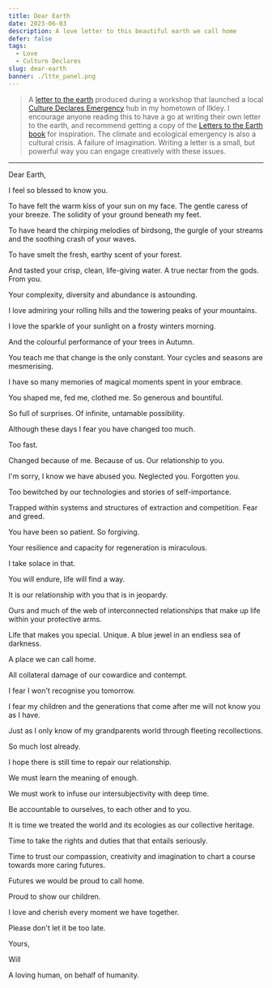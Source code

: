 ```yaml
---
title: Dear Earth
date: 2023-06-03
description: A love letter to this beautiful earth we call home
defer: false
tags:
  - Love
  - Culture Declares
slug: dear-earth
banner: ./ltte_panel.png
---
```


> A [letter to the earth](https://www.letterstotheearth.com/) produced during a workshop that launched a local [Culture Declares Emergency](https://www.culturedeclares.org/cde-ilkley/) hub in my hometown of Ilkley. I encourage anyone reading this to have a go at writing their own letter to the earth, and recommend getting a copy of the [Letters to the Earth book](https://www.letterstotheearth.com/book) for inspiration. The climate and ecological emergency is also a cultural crisis. A failure of imagination. Writing a letter is a small, but powerful way you can engage creatively with these issues. 

<hr/> 

Dear Earth,

I feel so blessed to know you.

To have felt the warm kiss of your sun on my face. The gentle caress of your breeze. The solidity of your ground beneath my feet.

To have heard the chirping melodies of birdsong, the gurgle of your streams and the soothing crash of your waves.

To have smelt the fresh, earthy scent of your forest.

And tasted your crisp, clean, life-giving water. A true nectar from the gods. From you.

Your complexity, diversity and abundance is astounding.

I love admiring your rolling hills and the towering peaks of your mountains.

I love the sparkle of your sunlight on a frosty winters morning.

And the colourful performance of your trees in Autumn.

You teach me that change is the only constant. Your cycles and seasons are mesmerising.

I have so many memories of magical moments spent in your embrace.

You shaped me, fed me, clothed me. So generous and bountiful.

So full of surprises. Of infinite, untamable possibility.

Although these days I fear you have changed too much.

Too fast.

Changed because of me. Because of us. Our relationship to you.

I'm sorry, I know we have abused you. Neglected you. Forgotten you.

Too bewitched by our technologies and stories of self-importance.

Trapped within systems and structures of extraction and competition. Fear and greed.

You have been so patient. So forgiving.

Your resilience and capacity for regeneration is miraculous.

I take solace in that.

You will endure, life will find a way.

It is our relationship with you that is in jeopardy.

Ours and much of the web of interconnected relationships that make up life within your protective arms. 

Life that makes you special. Unique. A blue jewel in an endless sea of darkness.

A place we can call home.

All collateral damage of our cowardice and contempt.

I fear I won't recognise you tomorrow.

I fear my children and the generations that come after me will not know you as I have. 

Just as I only know of my grandparents world through fleeting recollections.

So much lost already.

I hope there is still time to repair our relationship.

We must learn the meaning of enough.

We must work to infuse our intersubjectivity with deep time.

Be accountable to ourselves, to each other and to you.

It is time we treated the world and its ecologies as our collective heritage.

Time to take the rights and duties that that entails seriously.

Time to trust our compassion, creativity and imagination to chart a course towards more caring futures.

Futures we would be proud to call home.

Proud to show our children.

I love and cherish every moment we have together.

Please don't let it be too late.

Yours,

Will

A loving human, on behalf of humanity.
